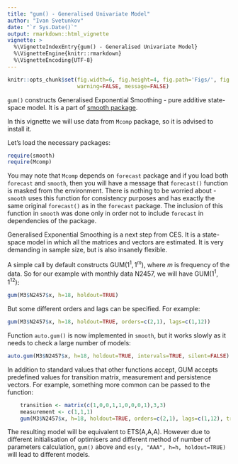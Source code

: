 ```yaml
---
title: "gum() - Generalised Univariate Model"
author: "Ivan Svetunkov"
date: "`r Sys.Date()`"
output: rmarkdown::html_vignette
vignette: >
  %\VignetteIndexEntry{gum() - Generalised Univariate Model}
  %\VignetteEngine{knitr::rmarkdown}
  %\VignetteEncoding{UTF-8}
---
```


```r
knitr::opts_chunk$set(fig.width=6, fig.height=4, fig.path='Figs/', fig.show='hold',
                      warning=FALSE, message=FALSE)
```

`gum()` constructs Generalised Exponential Smoothing - pure additive state-space model. It is a part of [smooth package](smooth.html).

In this vignette we will use data from `Mcomp` package, so it is advised to install it.

Let's load the necessary packages:
```r
require(smooth)
require(Mcomp)
```

You may note that `Mcomp` depends on `forecast` package and if you load both `forecast` and `smooth`, then you will have a message that `forecast()` function is masked from the environment. There is nothing to be worried about - `smooth` uses this function for consistency purposes and has exactly the same original `forecast()` as in the `forecast` package. The inclusion of this function in `smooth` was done only in order not to include `forecast` in dependencies of the package.

Generalised Exponential Smoothing is a next step from CES. It is a state-space model in which all the matrices and vectors are estimated. It is very demanding in sample size, but is also insanely flexible.

A simple call by default constructs GUM$(1^1,1^m)$, where $m$ is frequency of the data. So for our example with monthly data N2457, we will have GUM$(1^1,1^{12})$:

```r
gum(M3$N2457$x, h=18, holdout=TRUE)
```

But some different orders and lags can be specified. For example:
```r
gum(M3$N2457$x, h=18, holdout=TRUE, orders=c(2,1), lags=c(1,12))
```

Function `auto.gum()` is now implemented in `smooth`, but it works slowly as it needs to check a large number of models:
```r
auto.gum(M3$N2457$x, h=18, holdout=TRUE, intervals=TRUE, silent=FALSE)
```

In addition to standard values that other functions accept, GUM accepts predefined values for transition matrix, measurement and persistence vectors. For example, something more common can be passed to the function:
```r
	transition <- matrix(c(1,0,0,1,1,0,0,0,1),3,3)
	measurement <- c(1,1,1)
	gum(M3$N2457$x, h=18, holdout=TRUE, orders=c(2,1), lags=c(1,12), transition=transition, measurement=measurement)
```

The resulting model will be equivalent to ETS(A,A,A). However due to different initialisation of optimisers and different method of number of parameters calculation, `gum()` above and `es(y, "AAA", h=h, holdout=TRUE)` will lead to different models.
